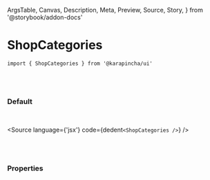   ArgsTable,
  Canvas,
  Description,
  Meta,
  Preview,
  Source,
  Story,
} from '@storybook/addon-docs'


<Meta title='01. Atoms / ShopCategories' component={ShopCategories} />

# ShopCategories

`import { ShopCategories } from '@karapincha/ui'`

<br />
<br />

### Default

<br />

<Story name='Default'>
  <div className='doc-story__preview' style={{ zoom: '100%' }}>
    <div className='flex items-center gap-4'>
      <ShopCategories />
    </div>
  </div>
</Story>

<Source language={'jsx'} code={dedent`<ShopCategories />`} />

<br />
<br />

### Properties

<ArgsTable of={ShopCategories} />
